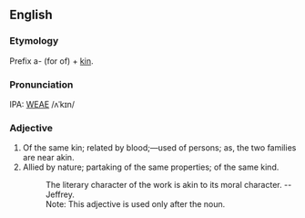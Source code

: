 ==English==
===Etymology===
Prefix a- (for of) + [[kin]].

===Pronunciation===
IPA: [[WEAE]] /ʌˈkɪn/

===Adjective===
# Of the same kin; related by blood;&mdash;used of persons; as, the two families are near akin.
# Allied by nature; partaking of the same properties; of the same kind.
#:    The literary character of the work is akin to its moral character. --Jeffrey.
#:    Note: This adjective is used only after the noun.